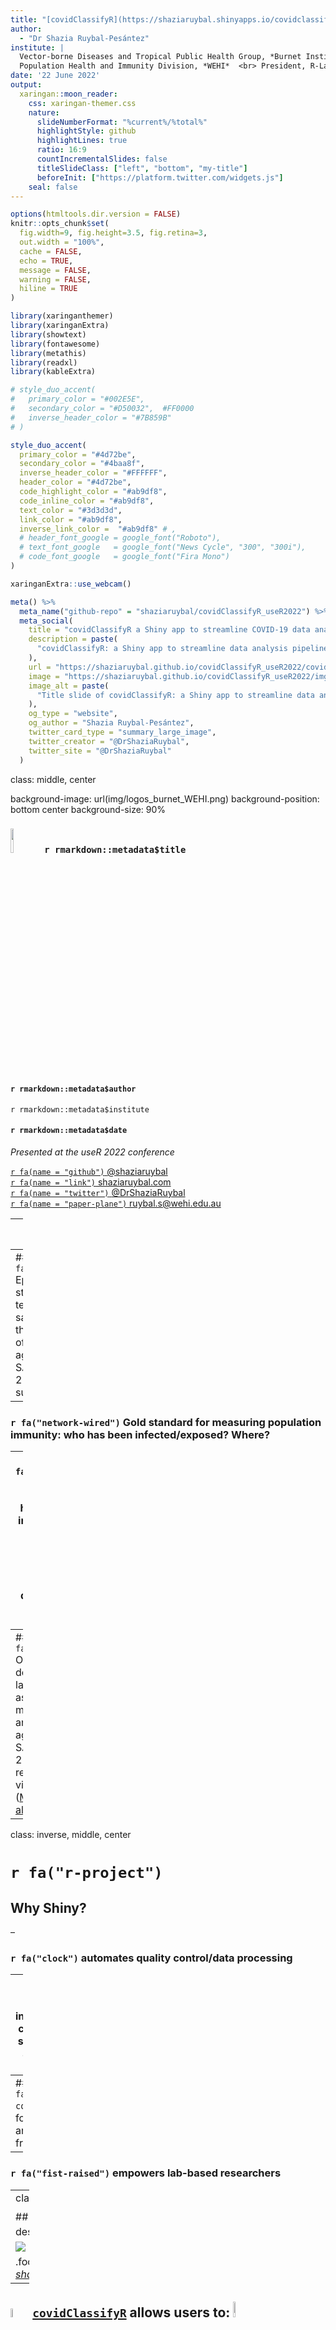 ```yaml
---
title: "[covidClassifyR](https://shaziaruybal.shinyapps.io/covidclassifyr): a Shiny app to streamline data analysis pipelines to enhance the monitoring of COVID-19 in Papua New Guinea"
author: 
  - "Dr Shazia Ruybal-Pesántez"
institute: |
  Vector-borne Diseases and Tropical Public Health Group, *Burnet Institute* <br>
  Population Health and Immunity Division, *WEHI*  <br> President, R-Ladies Melbourne
date: '22 June 2022'
output:
  xaringan::moon_reader:
    css: xaringan-themer.css
    nature:
      slideNumberFormat: "%current%/%total%"
      highlightStyle: github
      highlightLines: true
      ratio: 16:9
      countIncrementalSlides: false
      titleSlideClass: ["left", "bottom", "my-title"]
      beforeInit: ["https://platform.twitter.com/widgets.js"]
    seal: false
---
```


```r
options(htmltools.dir.version = FALSE)
knitr::opts_chunk$set(
  fig.width=9, fig.height=3.5, fig.retina=3,
  out.width = "100%",
  cache = FALSE,
  echo = TRUE,
  message = FALSE, 
  warning = FALSE,
  hiline = TRUE
)

library(xaringanthemer)
library(xaringanExtra)
library(showtext)
library(fontawesome)
library(metathis)
library(readxl)
library(kableExtra)
```

```r
# style_duo_accent(
#   primary_color = "#002E5E", 
#   secondary_color = "#D50032",  #FF0000
#   inverse_header_color = "#7B859B"
# )

style_duo_accent(
  primary_color = "#4d72be",
  secondary_color = "#4baa8f",
  inverse_header_color = "#FFFFFF",  
  header_color = "#4d72be", 
  code_highlight_color = "#ab9df8",
  code_inline_color = "#ab9df8",
  text_color = "#3d3d3d", 
  link_color = "#ab9df8", 
  inverse_link_color =  "#ab9df8" # ,
  # header_font_google = google_font("Roboto"),
  # text_font_google   = google_font("News Cycle", "300", "300i"),
  # code_font_google   = google_font("Fira Mono")
)
```

```r
xaringanExtra::use_webcam()
```

```r
meta() %>%
  meta_name("github-repo" = "shaziaruybal/covidClassifyR_useR2022") %>% 
  meta_social(
    title = "covidClassifyR a Shiny app to streamline COVID-19 data analysis pipleines",
    description = paste(
      "covidClassifyR: a Shiny app to streamline data analysis pipelines to enhance the monitoring of COVID-19 in Papua New Guinea"
    ),
    url = "https://shaziaruybal.github.io/covidClassifyR_useR2022/covidClassifyR_useR2022.html",
    image = "https://shaziaruybal.github.io/covidClassifyR_useR2022/img/social-share-card.png",
    image_alt = paste(
      "Title slide of covidClassifyR: a Shiny app to streamline data analysis pipelines to enhance the monitoring of COVID-19 in Papua New Guinea"
    ),
    og_type = "website",
    og_author = "Shazia Ruybal-Pesántez",
    twitter_card_type = "summary_large_image",
    twitter_creator = "@DrShaziaRuybal",
    twitter_site = "@DrShaziaRuybal"
  )
```

class: middle, center

background-image: url(img/logos_burnet_WEHI.png)
background-position: bottom center
background-size: 90%

### <img src="img/covidClassifyR_hex.png" width="10%" height="10%"/> `r rmarkdown::metadata$title`

#### **`r rmarkdown::metadata$author`**  
`r rmarkdown::metadata$institute`

#### `r rmarkdown::metadata$date`

*Presented at the useR 2022 conference*

[`r fa(name = "github")` @shaziaruybal](http://github.com/shaziaruybal)  
[`r fa(name = "link")` shaziaruybal.com](https://shaziaruybal.com)  
[`r fa(name = "twitter")` @DrShaziaRuybal](http://twitter.com/DrShaziaRuybal)  
[`r fa(name = "paper-plane")` ruybal.s@wehi.edu.au](mailto:ruybal.s@wehi.edu.au)

---
class: inverse

## `r fa("virus")` COVID-19 serological surveillance

--
### `r fa("search")` Epidemiology strategy testing blood samples for the presence of antibodies against SARS-CoV-2 ("sero-surveillance")

--
### `r fa("network-wired")` Gold standard for measuring population immunity: who has been infected/exposed? Where?

--
### `r fa("medkit")` Useful public health tool in low- and middle-income countries (LMICs) when diagnostic testing is limited

--
### `r fa("vials")` Our team developed a laboratory assay to measure antibodies against SARS-CoV-2 and other respiratory viruses ([Mazhari et al 2021](https://doi.org/10.3390/mps4040072))

---
class: inverse, middle, center

# `r fa("r-project")`

## Why Shiny? 

--

### `r fa("clock")` automates quality control/data processing

--
### `r fa("r-project")` incorporates customized scripts with advanced stats/ML

--
### `r fa("laptop-code")` fit-for-purpose and user-friendly

--
### `r fa("fist-raised")` empowers lab-based researchers 

---
class: top

## <img src="img/covidClassifyR_hex.png" width="6%" height="6%"/> [`covidClassifyR`](https://shaziaruybal.shinyapps.io/covidclassifyr) Shiny web app design <img src="img/app_qr.png" width="8%" height="8%"/>


![](img/app_design.png)

.footnote[
_Find app at: <br> [shaziaruybal.shinyapps.io/covidClassifyR](https://shaziaruybal.shinyapps.io/covidClassifyR)_
]

---

## <img src="img/covidClassifyR_hex.png" width="6%" height="6%"/> [`covidClassifyR`](https://shaziaruybal.shinyapps.io/covidclassifyr) allows users to: <img src="img/app_qr.png" width="8%" height="8%"/>

--

### `r fontawesome::fa("file-excel")` process raw lab data directly from machine output

--

### `r fontawesome::fa("clipboard")` perform quality control and generate automated report

--

### `r fontawesome::fa("question-circle")` predict exposure to COVID-19 based on the antibody data

--

### `r fontawesome::fa("chart-bar")` visualize data with built-in interactive plots

--

### `r fontawesome::fa("download")` download processed data for further downstream analysis

---
class: inverse, center, middle

# `r fa("magic")` see it in action!

---

<video width="1530" height="600" controls>
  <source src="vid/app_demo.mp4" type="video/mp4"> 
</video>

---

.left-column[
## Hybrid training workshop (March 2022)

🇵🇬 Port Moresby, Papua New Guinea and 🇦🇺 Melbourne, Australia

<img src="img/workshop_qr.png" width="60%" height="60%"/>
]

.right-column[
![](img/day2_screenshot.png)
<br>
_Workshop materials at [shaziaruybal.github.io/covidClassifyR-workshop](https://shaziaruybal.github.io/covidClassifyR-workshop) - distill websites are amazing🤩!_
<img src="img/distill.png" width="8%" height="8%" align="right"/>

]

---
background-image: url(img/PNG_COVID-19_Seropositivity_map_percents.png)
background-position: bottom
background-size: 65%

### <img src="img/covidClassifyR_hex.png" width="4%" height="4%"/> [`covidClassifyR`](https://shaziaruybal.shinyapps.io/covidclassifyr) in action: mapping COVID-19 in PNG 🇵🇬 

---
class: inverse, middle, center

## <img src="img/covidClassifyR_hex.png" width="5%" height="5%"/> Recap 

--
### `r fa("medkit")` Fit-for-purpose digital tools can enhance COVID-19 sero-surveillance to support public health response efforts

--
### `r fa("laptop-code")` [`covidClassifyR`](https://shaziaruybal.shinyapps.io/covidclassifyr) streamlines pipelines to process and interpret COVID-19 antibody data

--
### `r fa("fist-raised")` Shiny apps can bridge the gap between data generation and data analysis for lab researchers on-the-ground

---
class: top
background-image: url(img/collab_logos.png)
background-position: right, center
background-size: 40%

## Acknowledgments 

.pull-left[
🇦🇺 Dr Fiona Angrisano, Dr Emily Erikkson, Dr Ramin Mazhari, Nick Walker, Prof Ivo Mueller, Prof Leanne Robinson

🇵🇬 Dr Maria Ome-Kaius, Daisy Mantila, Damitha Rakuafery, Tamarah Koleala, Dr Moses Laman

💻 [`covidClassifyR`](https://shaziaruybal.shinyapps.io/covidclassifyr) scripts developed by [Dr Shazia Ruybal-Pesántez](https://twitter.com/drshaziaruybal), with contributions from: Dr Eamon Conway, Dr Connie Li Wan Suen, Dr Narimane Nekkab & Dr Michael White

🙏 A [Regional Collaborations Programme COVID-19 Digital Grant](https://www.science.org.au/news-and-events/news-and-media-releases/regional-research-set-get-digital-boost) supported app dev & workshop

😍 *Hex sticker hot off the press* 

.footnote[
<br>
✨ _[Slides](https://github.com/shaziaruybal/covidClassifyR_useR2022) created with: [*{xaringan}*](https://github.com/yihui/xaringan) & 
[*{xaringanthemer}*](https://github.com/gadenbuie/xaringanthemer)_
]
]
